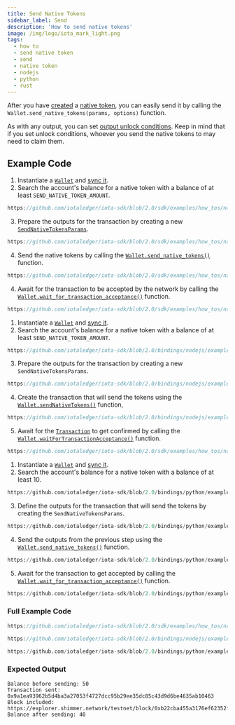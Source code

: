 ```yaml
---
title: Send Native Tokens
sidebar_label: Send
description: 'How to send native tokens'
image: /img/logo/iota_mark_light.png
tags:
  - how to
  - send native token
  - send
  - native token
  - nodejs
  - python
  - rust
---
```



After you have [created](create.mdx) a
[native token](/introduction/stardust/explanations/what_is_stardust/tokenization#native-tokens),
you can easily send it by calling the `Wallet.send_native_tokens(params, options)` function.

As with any output, you can set [output unlock conditions](/introduction/stardust/explanations/what_is_stardust/unlock_conditions).
Keep in mind that if you set unlock conditions, whoever you send the native tokens to may need to claim them.

## Example Code

<Tabs groupId="language" queryString>
<TabItem value="rust" label="Rust">


1. Instantiate a [`Wallet`](file:///home/lucas/Documents/IOTA/iota-sdk/target/doc/iota_sdk/wallet/core/struct.Wallet.html) and [sync it](../accounts-and-addresses/check-balance.mdx).
2. Search the account's balance for a native token with a balance of at least `SEND_NATIVE_TOKEN_AMOUNT`.

<div className={'hide-code-block-extras'}>

```rust reference
https://github.com/iotaledger/iota-sdk/blob/2.0/sdk/examples/how_tos/native_tokens/send.rs#L40-L43
```

</div>

3. Prepare the outputs for the transaction by creating a new [`SendNativeTokensParams`](file:///home/lucas/Documents/IOTA/iota-sdk/target/doc/iota_sdk/wallet/struct.SendNativeTokenParams.html).

<div className={'hide-code-block-extras'}>

```rust reference
https://github.com/iotaledger/iota-sdk/blob/2.0/sdk/examples/how_tos/native_tokens/send.rs#L55-L58
```

</div>

4. Send the native tokens by calling the [`Wallet.send_native_tokens()`](file:///home/lucas/Documents/IOTA/iota-sdk/target/doc/iota_sdk/wallet/core/struct.Wallet.html#method.send_native_tokens)
   function.

<div className={'hide-code-block-extras'}>

```rust reference
https://github.com/iotaledger/iota-sdk/blob/2.0/sdk/examples/how_tos/native_tokens/send.rs#L60
```

</div>

4. Await for the transaction to be accepted by the network by calling the [`Wallet.wait_for_transaction_acceptance()`](file:///home/lucas/Documents/IOTA/iota-sdk/target/doc/iota_sdk/wallet/core/struct.Wallet.html#method.wait_for_transaction_acceptance) function.

<div className={'hide-code-block-extras'}>

```rust reference
https://github.com/iotaledger/iota-sdk/blob/2.0/sdk/examples/how_tos/native_tokens/send.rs#L63-L65
```

</div>
</TabItem>
<TabItem value="typescript-node" label="Typescript (Node.js)">

1. Instantiate a [`Wallet`](http://localhost:3000/iota-sdk/2.0/references/nodejs/classes/Wallet) and [sync it](../accounts-and-addresses/check-balance.mdx).
2. Search the account's balance for a native token with a balance of at least `SEND_NATIVE_TOKEN_AMOUNT`.

<div className={'hide-code-block-extras'}>

```typescript reference
https://github.com/iotaledger/iota-sdk/blob/2.0/bindings/nodejs/examples/how_tos/native_tokens/send.ts#L42-L47
```

</div>

3. Prepare the outputs for the transaction by creating a new `SendNativeTokensParams`.

<div className={'hide-code-block-extras'}>

```typescript reference
https://github.com/iotaledger/iota-sdk/blob/2.0/bindings/nodejs/examples/how_tos/native_tokens/send.ts#L43-L48
```

</div>

4. Create the transaction that will send the tokens using the [`Wallet.sendNativeTokens()`](../../references/nodejs/classes/Wallet.md#sendnativetokens)
   function,

<div className={'hide-code-block-extras'}>

```typescript reference
https://github.com/iotaledger/iota-sdk/blob/2.0/bindings/nodejs/examples/how_tos/native_tokens/send.ts#L57
```

</div>

5. Await for the [`Transaction`](../../references/nodejs/classes/Transaction.md) to get confirmed by calling the
[`Wallet.waitForTransactionAcceptance()`](../../references/nodejs/classes/Wallet.md#waitfortransactionacceptance)
function.

<div className={'hide-code-block-extras'}>

```typescript reference
https://github.com/iotaledger/iota-sdk/blob/2.0/sdk/examples/how_tos/native_tokens/burn.rs#L68-L70
```

</div>

</TabItem>
<TabItem value="python" label="Python">

1. Instantiate a [`Wallet`](http://localhost:3000/iota-sdk/2.0/references/python/iota_sdk/wallet/) and [sync it](../accounts-and-addresses/check-balance.mdx).
2. Search the account's balance for a native token with a balance of at least 10.

<div className={'hide-code-block-extras'}>

```python reference
https://github.com/iotaledger/iota-sdk/blob/2.0/bindings/python/examples/how_tos/native_tokens/send.py#L15-L17
```

</div>

3. Define the outputs for the transaction that will send the tokens by creating the `SendNativeTokensParams`.

<div className={'hide-code-block-extras'}>

```python reference
https://github.com/iotaledger/iota-sdk/blob/2.0/bindings/python/examples/how_tos/native_tokens/send.py#L24-L30
```

</div>

4. Send the outputs from the previous step using the [`Wallet.send_native_tokens()`](../../references/python/iota_sdk/wallet/wallet.md#send_native_tokens)
   function.

<div className={'hide-code-block-extras'}>

```python reference
https://github.com/iotaledger/iota-sdk/blob/2.0/bindings/python/examples/how_tos/native_tokens/send.py#L32
```

</div>

5. Await for the transaction to get accepted by calling the [`Wallet.wait_for_transaction_acceptance()`](../../references/python/iota_sdk/wallet/wallet.md#wait_for_transaction_acceptance)
function.

<div className={'hide-code-block-extras'}>

```python reference
https://github.com/iotaledger/iota-sdk/blob/2.0/bindings/python/examples/how_tos/native_tokens/send.py#L35-L36
```

</div>
</TabItem>
</Tabs>

### Full Example Code

<Tabs groupId="language" queryString>
<TabItem value="rust" label="Rust">

```rust reference
https://github.com/iotaledger/iota-sdk/blob/2.0/sdk/examples/how_tos/native_tokens/send.rs
```

</TabItem>
<TabItem value="typescript-node" label="Typescript (Node.js)">

```typescript reference
https://github.com/iotaledger/iota-sdk/blob/2.0/bindings/nodejs/examples/how_tos/native_tokens/send.ts
```

</TabItem>
<TabItem value="python" label="Python">

```python reference
https://github.com/iotaledger/iota-sdk/blob/2.0/bindings/python/examples/how_tos/native_tokens/send.py
```

</TabItem>
</Tabs>

### Expected Output

```plaintext
Balance before sending: 50
Transaction sent: 0x9a1ea93962b5d4ba3a27053f4727dcc95b29ee35dc85c43d9d6be4635ab10463
Block included: https://explorer.shimmer.network/testnet/block/0xb22cba455a3176ef62352f907b0fc5e5e49b4797563826141f8057cfa960a640
Balance after sending: 40
```
